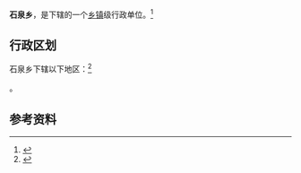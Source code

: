 {{中国乡级行政区|62/11/02/211/000}}

'''石泉乡'''，是{{PRC admin/fullname|62/11/02/211/000|3}}下辖的一个[[乡镇|乡镇]]级行政单位。<ref>{{PRC admin/ref sgc|{{PRC admin/parent|62/11/02/211/000}}}}</ref>

== 行政区划 ==

石泉乡下辖以下地区：<ref>{{PRC admin/ref sgc|62/11/02/211/000}}</ref>

{{PRC admin/children|62/11/02/211/000}}。

== 参考资料 ==

{{reflist}}

{{行政区划小作品}}
{{PRC admin/navcat|62/11/02/211/000}}
